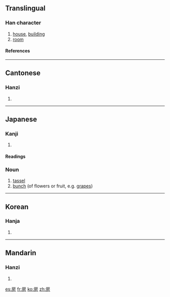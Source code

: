 ==Translingual==
===Han character===
{{Han char|rn=63|rad=戶|as=04|sn=8|four=3022<sub>7</sub>|canj=竹尸卜竹尸 (HSYHS), 戈尸卜竹尸 (ISYHS)}}
# [[house]], [[building]]
# [[room]]
====References====
{{Han ref|kx=0415.150|dkj=11714|dj=0759.160|hdz=32260.040|uh=623F|ud=25151|bh=A9D0|bd=43472}}
----
==Cantonese==
===Hanzi===
{{yue-hanzi|jyut=|y=fong2, fong4}}
# {{defn|Cantonese}}
----
==Japanese==
===Kanji===
{{ja-kanji|grade=7|rs=戶04}}
# {{defn|Japanese}}
====Readings====
{{ja-readings|on=[[ぼう]] (bō), [[ほう]] (hō)|kun=[[ふさ]] (fusa), [[へや]] (heya)}}

===Noun===
{{ja-noun|k|hira=ふさ|rom=fusa}}
# [[tassel]]
# [[bunch]] (of flowers or fruit, e.g. [[grape]]s)

----
==Korean==
===Hanja===
{{ko-hanja|hangeul=방|eumhun=방|rv=bang|mr=pang|y=pang}}
# {{defn|Korean}}
----
==Mandarin==
===Hanzi===
{{cmn-hanzi|pin=[[fáng]] ([[fang2]]), [[páng]] ([[pang2]])|wg=fang<sup>2</sup>, p'ang<sup>2</sup>}}
# {{defn|Mandarin}}

[[es:房]]
[[fr:房]]
[[ko:房]]
[[zh:房]]